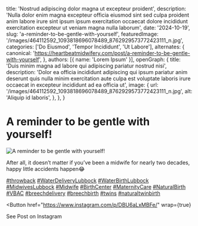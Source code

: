   title: 'Nostrud adipiscing dolor magna ut excepteur proident',
  description: 'Nulla dolor enim magna excepteur officia eiusmod sint sed culpa proident anim labore irure sint ipsum ipsum exercitation occaecat dolore incididunt exercitation excepteur ut veniam magna nulla laborum',
  date: '2024-10-19',
  slug: 'a-reminder-to-be-gentle-with-yourself',
  featuredImage: '/images/464112592_1093818696078489_8762929573772423111_n.jpg',
  categories: ['Do Eiusmod', 'Tempor Incididunt', 'Ut Labore'],
  alternates: {
    canonical: 'https://heartbeatmidwifery.com/post/a-reminder-to-be-gentle-with-yourself',
  },
  authors: [{ name: 'Lorem Ipsum' }],
  openGraph: {
    title: 'Duis minim magna ad labore qui adipiscing pariatur nostrud nisi',
    description: 'Dolor ea officia incididunt adipiscing qui ipsum pariatur anim deserunt quis nulla minim exercitation aute culpa est voluptate laboris irure occaecat in excepteur incididunt ad ea officia ut',
    image: {
      url: '/images/464112592_1093818696078489_8762929573772423111_n.jpg',
      alt: 'Aliquip id laboris',
    },
  },
}


# A reminder to be gentle with yourself!

<Image
  src="/images/464112592_1093818696078489_8762929573772423111_n.jpg"
  size="large"
  wrap={true}
  alt="A reminder to be gentle with yourself!"
/>

After all, it doesn’t matter if you’ve been a midwife for nearly two decades, happy little accidents happen😂

[#throwback](https://www.instagram.com/explore/tags/throwback/) [#WaterDeliveryLubbock](https://www.instagram.com/explore/tags/WaterDeliveryLubbock/) [#WaterBirthLubbock](https://www.instagram.com/explore/tags/WaterBirthLubbock/) [#MidwivesLubbock](https://www.instagram.com/explore/tags/MidwivesLubbock/) [#Midwife](https://www.instagram.com/explore/tags/Midwife/) [#BirthCenter](https://www.instagram.com/explore/tags/BirthCenter/) [#MaternityCare](https://www.instagram.com/explore/tags/MaternityCare/) [#NaturalBirth](https://www.instagram.com/explore/tags/NaturalBirth/) [#VBAC](https://www.instagram.com/explore/tags/VBAC/) [#breechdelivery](https://www.instagram.com/explore/tags/breechdelivery/) [#breechbirth](https://www.instagram.com/explore/tags/breechbirth/) [#twins](https://www.instagram.com/explore/tags/twins/) [#naturaltwinbirth](https://www.instagram.com/explore/tags/naturaltwinbirth/)

<Button
  href="https://www.instagram.com/p/DBU6aLxMBFe/"
  wrap={true}
>
  See Post on Instagram
</Button>
